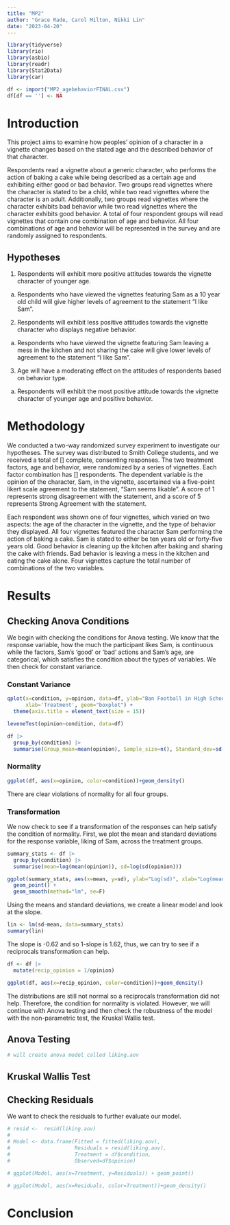 ```yaml
---
title: "MP2"
author: "Grace Rade, Carol Milton, Nikki Lin"
date: "2023-04-20"
---
```


```r
library(tidyverse)
library(rio)
library(asbio)
library(readr)
library(Stat2Data)
library(car)
```

```r
df <- import("MP2_agebehaviorFINAL.csv")
df[df == ''] <- NA
```


# Introduction

This project aims to examine how peoples’ opinion of a character in a vignette changes based on the stated age and the described behavior of that character.   
	
Respondents read a vignette about a generic character, who performs the action of baking a cake while being described as a certain age and exhibiting either good or bad behavior. Two groups read vignettes where the character is stated to be a child, while two read vignettes where the character is an adult. Additionally, two groups read vignettes where the character exhibits bad behavior while two read vignettes where the character exhibits good behavior. A total of four respondent groups will read vignettes that contain one combination of age and behavior. All four combinations of age and behavior will be represented in the survey and are randomly assigned to respondents.


## Hypotheses

1. Respondents will exhibit more positive attitudes towards the vignette character of younger age. 

  a. Respondents who have viewed the vignettes featuring Sam as a 10 year old child will give higher levels of agreement to the statement “I like Sam”. 

2. Respondents will exhibit less positive attitudes towards the vignette character who displays negative behavior. 

  a. Respondents who have viewed the vignette featuring Sam leaving a mess in the kitchen and not sharing the cake will give lower levels of agreement to the statement “I like Sam”.

3. Age will have a moderating effect on the attitudes of respondents based on behavior type. 

  a. Respondents will exhibit the most positive attitude towards the vignette character of younger age and positive behavior.


# Methodology

We conducted a two-way randomized survey experiment to investigate our hypotheses. The survey was distributed to Smith College students, and we received a total of [] complete, consenting responses. The two treatment factors, age and behavior, were randomized by a series of vignettes. Each factor combination has [] respondents. The dependent variable is the opinion of the character, Sam,  in the vignette, ascertained via a five-point likert scale agreement to the statement, “Sam seems likable”. A score of 1 represents strong disagreement with the statement, and a score of 5 represents Strong Agreement with the statement. 

Each respondent was shown one of four vignettes, which varied on two aspects: the age of the character in the vignette, and the type of behavior they displayed. All four vignettes featured the character Sam performing the action of baking a cake. Sam is stated to either be ten years old or forty-five years old. Good behavior is cleaning up the kitchen after baking and sharing the cake with friends. Bad behavior is leaving a mess in the kitchen and eating the cake alone. Four vignettes capture the total number of combinations of the two variables.

# Results

## Checking Anova Conditions

We begin with checking the conditions for Anova testing. We know that the response variable, how the much the participant likes Sam, is continuous while the factors, Sam's 'good' or 'bad' actions and Sam's age, are categorical, which satisfies the condition about the types of variables. We then check for constant variance.

### Constant Variance

```r
qplot(x=condition, y=opinion, data=df, ylab="Ban Football in High School",
      xlab='Treatment', geom="boxplot") +
  theme(axis.title = element_text(size = 15))
```

```r
leveneTest(opinion~condition, data=df)
```

```r
df |>
  group_by(condition) |>
  summarise(Group_mean=mean(opinion), Sample_size=n(), Standard_dev=sd(opinion))
```

### Normality
```r
ggplot(df, aes(x=opinion, color=condition))+geom_density()
```
There are clear violations of normality for all four groups.

### Transformation

We now check to see if a transformation of the responses can help satisfy the condition of normality. First, we plot the mean and standard deviations for the response variable, liking of Sam, across the treatment groups.

```r
summary_stats <- df |>
  group_by(condition) |>
  summarise(mean=log(mean(opinion)), sd=log(sd(opinion)))

ggplot(summary_stats, aes(x=mean, y=sd), ylab="Log(sd)", xlab="Log(mean)") +
  geom_point() +
  geom_smooth(method="lm", se=F)
```

Using the means and standard deviations, we create a linear model and look at the slope.

```r
lin <- lm(sd~mean, data=summary_stats)
summary(lin)
```

The slope is -0.62 and so 1-slope is 1.62, thus, we can try to see if a reciprocals transformation can help.

```r
df <- df |>
  mutate(recip_opinion = 1/opinion)
```

```r
ggplot(df, aes(x=recip_opinion, color=condition))+geom_density()
```
The distributions are still not normal so a reciprocals transformation did not help. Therefore, the condition for normality is violated. However, we will continue with Anova testing and then check the robustness of the model with the non-parametric test, the Kruskal Wallis test.

## Anova Testing
```r
# will create anova model called liking.aov
```


## Kruskal Wallis Test

## Checking Residuals

We want to check the residuals to further evaluate our model.

```r
# resid <-  resid(liking.aov)
# 
# Model <- data.frame(Fitted = fitted(liking.aov), 
#                     Residuals = resid(liking.aov),
#                     Treatment = df$condition,
#                     Observed=df$opinion)
```

```r
# ggplot(Model, aes(x=Treatment, y=Residuals)) + geom_point()
```



```r
# ggplot(Model, aes(x=Residuals, color=Treatment))+geom_density()
```

# Conclusion



